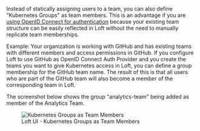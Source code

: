 Instead of statically assigning users to a team, you can also define "Kubernetes Groups" as team members. This is an advantage if you are [using OpenID Connect for authentication](../../getting-started/auth.mdx) because your existing team structure can be easily reflected in Loft without the need to manually replicate team memberships.

Example: Your organization is working with GitHub and has existing teams with different members and access permissions in GitHub. If you configure Loft to use GitHub as OpenID Connect Auth Provider and you create the teams you want to give Kubernetes access in Loft, you can define a group membership for the GitHub team name. The result of this is that all users who are part of the GitHub team will also become a member of the corresponding team in Loft.

The screenshot below shows the group "analytics-team" being added as member of the Analytics Team.

<figure class="frame">
  <img src="/docs/media/ui/auth/team-group-member.png" alt="Kubernetes Groups as Team Members" />
  <figcaption>Loft UI - Kubernetes Groups as Team Members</figcaption>
</figure>
